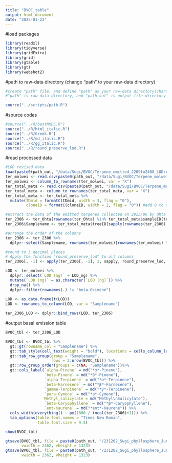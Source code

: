 ```yaml
---
title: "BVOC_table"
output: html_document
date: "2025-01-23"
---
```


#load packages

```r
library(readxl)
library(tidyverse)
library(gridExtra)
library(grid)
library(gtable)
library(gt)
library(webshot2)
```

#path to raw-data directory (change "path" to your raw-data directory)

```r
#create "path" file, and define "path" as your raw-data directory(character vector) in the file
#"path" is raw-data directory, and "path_out" is output file directory

source("../scripts/path.R")
```

#source codes

```r
#source("../R/bestNMDS.R")
source("../R/html_italic.R")
source("../R/Greek.R")
source("../R/md_italic.R")
source("../R/gg_italic.R")
source("../R/round_preserve_lod.R")
```

#read processed data

```r
#LOD revised data
load(paste0(path_out, "/data/Sugi/BVOC/Terpene_emitted_2209to2408_LODrev.Rdata"))
ter_molwei <- read.csv(paste0(path_out, "/data/Sugi/BVOC/Terpene_molwei_LODrev.csv"))
ter_molwei <- column_to_rownames(ter_molwei, var = "X")
ter_total_meta <- read.csv(paste0(path_out, "/data/Sugi/BVOC/Terpene_metadata_2007to2408_LODrev.csv"))
ter_total_meta <- column_to_rownames(ter_total_meta, var = "X")
ter_total_meta <- ter_total_meta %>%
  mutate(IDmid = formatC(IDmid, width = 3, flag = "0"),
         cloneID = formatC(cloneID, width = 2, flag = "0")) #add 0 to the head of IDmid and cloneID numbers
```

```r
#extract the data of the emitted terpenes collected on 2023/06 by Ohta
ter_2306 <- ter_Ohta[rownames(ter_Ohta) %in% ter_total_meta$sampleID[ter_total_meta$Month == "2306"], ]
ter_2306$Samplename <- ter_total_meta$treeID[sapply(rownames(ter_2306), charmatch, rownames(ter_total_meta))]

#arrange the order of the columns
ter_2306 <- ter_2306 %>%
  dplyr::select(Samplename, rownames(ter_molwei)[rownames(ter_molwei) %in% colnames(ter_2306)])

#round to 3 decimal places
# Apply the function "round_preserve_lod" to all columns
ter_2306[, -1] <- apply(ter_2306[, -1], 2, sapply, round_preserve_lod, digits = 3)

LOD <- ter_molwei %>%
  dplyr::select(`LOD (ng)` = LOD_ng) %>%
  mutate(`LOD (ng)` = as.character(`LOD (ng)`)) %>%
  drop_na() %>%
  dplyr::filter(rownames(.) != "beta-Ocimene")
  
LOD <- as.data.frame(t(LOD))
LOD <- rownames_to_column(LOD, var = "Samplename")

ter_2306_LOD <- dplyr::bind_rows(LOD, ter_2306)
```

#output basal emission table

```r
BVOC_tbl <- ter_2306_LOD

BVOC_tbl <- BVOC_tbl %>% 
  gt::gt(rowname_col = "Samplename") %>%
  gt::tab_style(cell_text(weight = "bold"), locations = cells_column_labels(columns = everything())) %>%
  gt::tab_row_group(group = "Samplename", 
                    rows = 2:nrow(BVOC_tbl)) %>%
  gt::row_group_order(groups = c(NA, "Samplename"))%>%
  gt::cols_label(`alpha-Pinene` = md("*α*-Pinene"), 
                 `beta-Pinene` = md("*β*-Pinene"), 
                 `alpha-Terpinene` = md("*α*-Terpinene"), 
                 `beta-Farnesene` = md("*β*-Farnesene"), 
                 `gamma-Terpinene` = md("*γ*-Terpinene"), 
                 `para-Cymene` = md("*p*-Cymene"), 
                 Methyl_salicylate = md("Methyl\nSalicylate"), 
                 `beta-Caryophyllene` = md("*β*-Caryophyllene"),
                 `ent-Kaurene` = md("*ent*-Kaurene")) %>%
  cols_width(everything() ~ px(1800 / (ncol(ter_2306)+1))) %>%
  tab_options(table.font.names = "Times New Roman", 
              table.font.size = 9.5)

show(BVOC_tbl)

gtsave(BVOC_tbl, file = paste0(path_out, "/231202_Sugi_phyllosphere_June_16S/export/BVOC_BE_LODrev.png"), 
       vwidth = 2362, vheight = 1323)
gtsave(BVOC_tbl, file = paste0(path_out, "/231202_Sugi_phyllosphere_June_16S/export/BVOC_BE_LODrev.pdf"), 
       vwidth = 2362, vheight = 1323)
```

